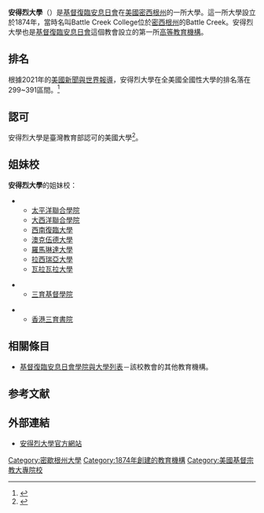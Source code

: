 {{not|聖安德魯斯大學}}

{{Infobox university
|name = Andrews University
|SealImage         = Andrews University seal.svg 
|image             = Andrews University Welcome Center.jpg
|motto             = 拉丁語：Corpus, Mens, Spiritus；英語：Body, Mind, Spirit
|established       = 1874
|type              =私立大學
|religious_affiliation = [[Seventh-day_Adventist_Church|Seventh-day Adventist Church]]
|endowment         = $2630萬 <ref>{{cite web| title = U.S. and Canadian Institutions Listed by Fiscal Year 2009 Endowment Market Value and Percentage Change in Endowment Market Value from FY 2008 to FY 2009| work = 2009 NACUBO-Commonfund Study of Endowments| publisher = National Association of College and University Business Officers| url = http://www.nacubo.org/Documents/research/2009_NCSE_Public_Tables_Endowment_Market_Values.pdf| format = PDF| accessdate = February 11, 2010| deadurl = yes| archiveurl = https://web.archive.org/web/20101229013517/http://www.nacubo.org/Documents/research/2009_NCSE_Public_Tables_Endowment_Market_Values.pdf| archivedate = 2010-12-29| df = }}</ref>
|president         = Andrea Luxton<ref>{{cite web |url=http://www.andrews.edu/president/index.html |title=President's Welcome :: Andrews University |website=Andrews.edu |date= |accessdate=2016-08-08 |archive-date=2020-10-27 |archive-url=https://web.archive.org/web/20201027182459/https://www.andrews.edu/president/index.html |dead-url=no }}</ref>
|provost           = Christon Arthur
|city              = [[貝林縣_(密西根州)|貝林縣]][[貝林斯普林斯|貝林斯普林斯]]
|state             = [[密歇根州|密歇根州]]
|country           = 美國
|students          = 3,366<ref>{{cite web |url=https://www.andrews.edu/about/facts/ |title=Andrews Facts :: Andrews University |website=Andrews.edu |date= |accessdate=2016-08-08 |archive-date=2021-01-18 |archive-url=https://web.archive.org/web/20210118232154/https://www.andrews.edu/about/facts/ |dead-url=no }}</ref>
|faculty           = 254
|undergrad         = 1,760<ref name="Census">{{cite web |url=http://www.andrews.edu/news/2008/09/census.html |title=census :: Andrews University |website=Andrews.edu |date=2008-09-18 |accessdate=2016-08-08 |archive-date=2019-06-11 |archive-url=https://web.archive.org/web/20190611222307/https://www.andrews.edu/news/2008/09/census.html |dead-url=no }}</ref>
|former_names      = Battle Creek College<br>Emmanuel Missionary College
|campus            = 郊區，{{convert|1600|acre|km2}}
|athletics         = [[United_States_Collegiate_Athletic_Association|USCAA]]
|nickname          =  Cardinals
|mascot            =Cardinal
|affiliations      = [[Council_of_Independent_Colleges|CIC]]
|colors            = 金色和藍色 {{color box|gold}} {{color box|blue}}
|logo              = Andrews University logo.svg
|website           = [http://www.andrews.edu www.andrews.edu]
|embedded          = {{designation list|embed=yes|designation1=Michigan|designation1_date=September 13, 1963}}
}}

'''安得烈大學'''（{{lang-en|Andrews University}}）是[[基督復臨安息日會|基督復臨安息日會]]在[[美國|美國]][[密西根州|密西根州]]的一所大學。這一所大學設立於1874年，當時名叫Battle Creek College位於[[密西根州|密西根州]]的Battle Creek。安得烈大學也是[[基督復臨安息日會|基督復臨安息日會]]這個教會設立的第一所[[高等教育機構|高等教育機構]]。

== 排名 ==
根據2021年的[[美國新聞與世界報導|美國新聞與世界報導]]，安得烈大學在全美國全國性大學的排名落在299~391區間。<ref>{{Cite web |url=http://colleges.usnews.rankingsandreviews.com/best-colleges/andrews-university-168740/overall-rankings |title=存档副本 |access-date=2011-10-02 |archive-date=2016-08-09 |archive-url=https://web.archive.org/web/20160809064415/http://colleges.usnews.rankingsandreviews.com/best-colleges/andrews-university-168740/overall-rankings |dead-url=no }}</ref>

== 認可 ==
安得烈大學是臺灣教育部認可的美國大學<ref>{{cite web |url=http://www.ustudy.org.tw/USACOLLEGE/college/MI.htm |title=存档副本 |accessdate=2009-11-03 |deadurl=yes |archiveurl=https://web.archive.org/web/20080720010926/http://www.ustudy.org.tw/USACOLLEGE/college/MI.htm |archivedate=2008-07-20 }}</ref>。

== 姐妹校 ==
'''安得烈大學'''的姐妹校：

*{{USA}}
**[[太平洋聯合學院|太平洋聯合學院]]
**[[大西洋聯合學院|大西洋聯合學院]]
**[[西南復臨大學|西南復臨大學]]
**[[澳克伍德大學|澳克伍德大學]]
**[[羅馬琳達大學|羅馬琳達大學]] 
**[[拉西瑞亞大學|拉西瑞亞大學]]
**[[瓦拉瓦拉大學|瓦拉瓦拉大學]]

*{{TWN}}
**[[三育基督學院|三育基督學院]]

*{{HKG}}
**[[香港三育書院|香港三育書院]]

== 相關條目 ==
*[[基督復臨安息日會學院與大學列表|基督復臨安息日會學院與大學列表]]－該校教會的其他教育機構。

==参考文献==
{{reflist}}
==外部連結==
*[http://www.andrews.edu/ 安得烈大學官方網站] {{Wayback|url=http://www.andrews.edu/ |date=20100823185137 }}

{{DEFAULTSORT:Andrews University}}
[[Category:密歇根州大學|Category:密歇根州大學]]
[[Category:1874年創建的教育機構|Category:1874年創建的教育機構]]
[[Category:美國基督宗教大專院校|Category:美國基督宗教大專院校]]